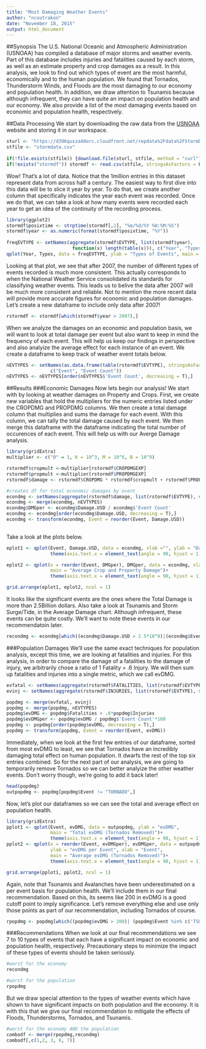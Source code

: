 ```yaml
---
title: "Most Damaging Weather Events"
author: "ncoutrakon"
date: "November 18, 2015"
output: html_document
---
```


##Synopsis
The U.S. National Oceanic and Atmospheric Administration (USNOAA) has compiled a database of major storms and weather events. Part of this database includes injuries and fatalities caused by each storm, as well as an estimate property and crop damages as a result. In this analysis, we look to find out which types of event are the most harmful, economically and to the human population. We found that Tornados, Thunderstorm Winds, and Floods are the most damaging to our economy and population health. In addition, we draw attention to Tsunamis because although infrequent, they can have quite an impact on population health and our economy. We also provide a list of the most damaging events based on economic and population health, respectively.

##Data Processing
We start by downloading the raw data from the [USNOAA] website and storing it in our workspace.
```r
sturl <- "https://d396qusza40orc.cloudfront.net/repdata%2Fdata%2FStormData.csv.bz2"
stfile <- "stormdata.csv"
        
if(!file.exists(stfile)) {download.file(sturl, stfile, method = "curl"); stormdownloadDate<- date()}
if(!exists("stormdf")) stormdf <- read.csv(stfile, stringsAsFactors = F, na.strings = "")
```
Wow! That's a lot of data. Notice that the 1million entries in this dataset represent data from across half a century. The easiest way to first dive into this data will be to slice it year by year. To do that, we create another column that specifically indicates the year each event was recorded. Once we do that, we can take a look at how many events were recorded each year to get an idea of the continuity of the recording process.
``` r
library(ggplot2)
stormdf$posixtime <- strptime(stormdf[,2], "%m/%d/%Y %H:%M:%S")
stormdf$year <- as.numeric(format(stormdf$posixtime, "%Y"))
        
freqEVTYPE <- setNames(aggregate(stormdf$EVTYPE, list(stormdf$year),
                        function(x) length(table(x))), c("Year", "Types"))
qplot(Year, Types, data = freqEVTYPE, ylab = "Types of Events", main = "Event Types Reported")
```

Looking at that plot, we see that after 2007, the number of different types of events recorded is much more consistent. This actually corresponds to when the National Weather Service consolidated its standards for classifying weather events. This leads us to belive the data after 2007 will be much more consistent and reliable. Not to mention the more recent data will provide more accurate figures for economic and population damages. Let's create a new dataframe to include only data after 2007!
```r
rstormdf <- stormdf[which(stormdf$year > 2007),] 
```
When we analyze the damages on an economic and population basis, we will want to look at total damage per event but also want to keep in mind the frequency of each event. This will help us keep our findings in perspective and also analyize the average effect for each instance of an event. We create a dataframe to keep track of weather event totals below.
``` r
nEVTYPES <- setNames(as.data.frame(table(rstormdf$EVTYPE), stringsAsFactors = F),
                c("Event", "Event Count"))
nEVTYPES <- nEVTYPES[order(nEVTYPES$'Event Count', decreasing = T),]
```


##Results
###Economic Damages
Now lets begin our analysis! We start with by looking at weather damages on Property and Crops. First, we create new variables that hold the multipliers for the numeric entries listed under the CROPDMG and PROPDMG columns. We then create a total damage column that multiplies and sums the damage for each event. With this column, we can tally the total damage caused by each event. We then merge this dataframe with the dataframe indicating the total number of occurences of each event. This will help us with our Averge Damage analysis.
```r
library(gridExtra)
multiplier <- c("0" = 1, K = 10^3, M = 10^6, B = 10^9)

rstormdf$cropmult <-multiplier[rstormdf$CROPDMGEXP]
rstormdf$propmult <-multiplier[rstormdf$PROPDMGEXP]
rstormdf$damage <- rstormdf$CROPDMG * rstormdf$cropmult + rstormdf$PROPDMG * rstormdf$propmult

#creates df for total economic damages by event
econdmg <- setNames(aggregate(rstormdf$damage, list(rstormdf$EVTYPE), sum), c("Event","Damage.USD"))
econdmg <- merge(econdmg, nEVTYPES)
econdmg$DMGper <- econdmg$Damage.USD / econdmg$'Event Count' 
econdmg <- econdmg[order(econdmg$Damage.USD, decreasing = T),]
econdmg <- transform(econdmg, Event = reorder(Event, Damage.USD))
     
```
Take a look at the plots below.
```r
eplot1 <- qplot(Event, Damage.USD, data = econdmg, xlab ="", ylab = "Damage ($)", main = "Total Crop and Property Damage")+
                theme(axis.text.x = element_text(angle = 90, hjust = 1))

eplot2 <- qplot(x = reorder(Event, DMGper), DMGper, data = econdmg, xlab ="", ylab = "Damage per Event ($)", 
                main = "Average Crop and Property Damage")+
                theme(axis.text.x = element_text(angle = 90, hjust = 1))

grid.arrange(eplot1, eplot2, ncol = 1)

```

It looks like the significant events are the ones where the Total Damage is more than 2.5Billion dollars. Also take a look at Tsunamis and Storm Surge/Tide, in the Average Damage chart. Although infrequent, these events can be quite costly. We'll want to note these events in our recommendatoin later.
``` r
recondmg <- econdmg[which((econdmg$Damage.USD > 2.5*10^9)|(econdmg$Event %in% c("TSUNAMI", "STORM SURGE/TIDE"))),]
```

###Population Damages
We'll use the same exact techniques for population analysis, except this time, we are looking at fatalities and injuries. For this analysis, in order to compare the damage of a fatalities to the damage of injury, we arbitrarily chose a ratio of 1 Fatality = .6 Injury. We will then sum up fatalities and injuries into a single metric, which we call evDMG.
```r
evfatal <- setNames(aggregate(rstormdf$FATALITIES, list(rstormdf$EVTYPE), sum), c("Event", "Fatalities"))
evinj <- setNames(aggregate(rstormdf$INJURIES, list(rstormdf$EVTYPE), sum), c("Event", "Injuries"))

popdmg <- merge(evfatal, evinj)
popdmg <- merge(popdmg, nEVTYPES)
popdmg$evDMG <- popdmg$Fatalities + .6*popdmg$Injuries
popdmg$evDMGper <- popdmg$evDMG / popdmg$'Event Count'*100 
popdmg <- popdmg[order(popdmg$evDMG, decreasing = T),]
popdmg <- transform(popdmg, Event = reorder(Event, evDMG))
```
Immediately, when we look at the first few entries of our dataframe, sorted from most evDMG to least, we see that Tornados have an incredibly damaging total effect on human population. It dwarfs the rest of the top six entries combined. So for the next part of our analysis, we are going to temporarily remove Tornados so we can better analyize the other weather events. Don't worry though, we're going to add it back later!
``` r
head(popdmg)
outpopdmg <- popdmg[popdmg$Event != "TORNADO",]
```

Now, let's plot our dataframes so we can see the total and average effect on population health.
``` r
library(gridExtra)
pplot1 <- qplot(Event, evDMG, data = outpopdmg, ylab = "evDMG", 
                main = "Total evDMG (Tornados Removed)")+
                theme(axis.text.x = element_text(angle = 90, hjust = 1))
pplot2 <- qplot(x = reorder(Event, evDMGper), evDMGper, data = outpopdmg, 
                ylab = "evDMG per Event", xlab = "Event",
                main = "Average evDMG (Tornados Removed)")+
                theme(axis.text.x = element_text(angle = 90, hjust = 1))

grid.arrange(pplot1, pplot2, ncol = 1)
```

Again, note that Tsunamis and Avalanches have been underestimated on a per event basis for population health. We'll include them in our final recommendation. Based on this, its seems like 200 in evDMG is a good cutoff point to imply significance. Let's remove everything else and use only those points as part of our recommendation, including Tornados of course.
``` r
rpopdmg <- popdmg[which((popdmg$evDMG > 200)| (popdmg$Event %in% c('TSUNAMI', "AVALANCHE"))),]
```

###Recommendations
When we look at our final recommendations we see 7 to 10 types of events that each have a significant impact on economic and population health, respectively. Precautionary steps to minimize the impact of these types of events should be taken seriously.
``` r
#worst for the economy
recondmg

#worst for the population
rpopdmg
```
But we draw special attention to the types of weather events which have shown to have significant impacts on both population and the economy. It is with this that we give our final recommendation to mitigate the effects of Floods, Thunderstorms, Tornados, and Tsunamis.
``` r
#worst for the economy AND the population
combodf <- merge(rpopdmg,recondmg)
combodf[,c(1,2, 3, 6, 7)]
```

[USNOAA]: https://d396qusza40orc.cloudfront.net/repdata%2Fdata%2FStormData.csv.bz2